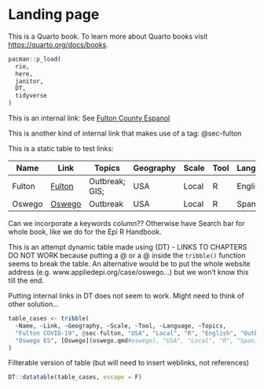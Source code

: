 # Landing page {.unnumbered}

This is a Quarto book. To learn more about Quarto books visit <https://quarto.org/docs/books>.

```r
pacman::p_load(
  rio,
  here,
  janitor,
  DT,
  tidyverse
)
```

This is an internal link: See [Fulton County Espanol](fulton.qmd#fulton-es)

This is another kind of internal link that makes use of a tag: \@sec-fulton

This is a static table to test links:

| Name   | Link                        | Topics         | Geography | Scale | Tool | Language |
|-----------|-----------|-----------|-----------|-----------|-----------|-----------|
| Fulton | [Fulton](fulton.qmd#fulton) | Outbreak; GIS; | USA       | Local | R    | English  |
| Oswego | [Oswego](oswego.qmd#oswego) | Outbreak       | USA       | Local | R    | Spanish  |


Can we incorporate a keywords column??
Otherwise have Search bar for whole book, like we do for the Epi R Handbook.


This is an attempt dynamic table made using {DT} - LINKS TO CHAPTERS DO NOT WORK because putting a @ or a @ inside the `tribble()` function seems to break the table. An alternative would be to put the whole website address (e.g. www.appliedepi.org/case/oswego...) but we won't know this till the end.

Putting internal links in DT does not seem to work. Might need to think of other solution...

```r
table_cases <- tribble(
  ~Name, ~Link, ~Geography, ~Scale, ~Tool, ~Language, ~Topics,
  "Fulton COVID-19", @sec-fulton, "USA", "Local", "R", "English", "Outbreak reports; GIS; epidemic curves",
  "Oswego ES", [Oswego](oswego.qmd#oswego), "USA", "Local", "R", "Spanish", "Outbreak response"
)
```

Filterable version of table (but will need to insert weblinks, not references)

```r
DT::datatable(table_cases, escape = F)
```
